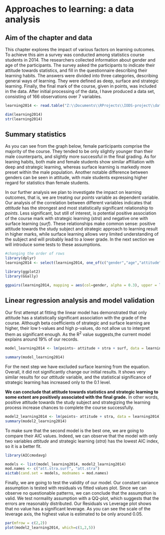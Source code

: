 # Approaches to learning: a data analysis


## Aim of the chapter and data

This chapter explores the impact of various factors on learning outcomes. To achieve this aim a survey was conducted among statistics course students in 2014. The researchers collected information about gender and age of the participants. The survey asked the participants to indicate their attitude towards statistics, and fill in the questionnaire describing their learning habits. The answers were divided into three categories, describing general ways of learning. They were defined as deep, surface and strategic learning. Finally, the final mark of the course, given in points, was included in the data. After initial processing of the data, I have produced a data set, consisting of 166 observations over 7 variables.

```r
learning2014 <- read.table("Z:\\Documents\\RProjects\\IODS-project\\data\\learning2014.csv", header = TRUE, sep = ",", row.names = 1)

dim(learning2014)
str(learning2014)

```
## Summary statistics

As you can see from the graph below, female participants comprise the majority of the course. They tended to be only slightly younger than their male counterparts, and slightly more successful in the final grading. As for leaning habits, both male and female students show similar affiliation with deep and strategic learning, whereas surface learning is markedly more preset within the male population. Another notable difference between genders can be seen in attitude, with male students expressing higher regard for statistics than female students.

In our further analysis we plan to investigate the impact on learning outcomes, that is, we are treating our *points* variable as dependent variable. Our analysis of the correlation between different variables indicates that *attitude* has the strongest and most statistically significant relationship to *points*. Less significant, but still of interest, is potential positive association of the course mark with strategic learning (*stra*) and negative one with surface learning (*surf*). These relationships make common sense: positive attitude towards the study subject and strategic approach to learning result in higher marks, while surface learning allows very limited understanding of the subject and will probably lead to a lower grade. In the next section we will introduce some tests to these assumptions.

```r
#changing the order of rows
library(dplyr)
learning2014 <- select(learning2014, one_of(c("gender","age","attitude","deep", "stra", "surf", "points")))

library(ggplot2)
library(GGally)

ggpairs(learning2014, mapping = aes(col=gender, alpha = 0.3), upper = list(continuous = wrap("cor", size=2.5)), lower = list(continuous = wrap("points", size = 0.3), combo = wrap("facethist", bins = 20)))

```

## Linear regression analysis and model validation

Our first attempt at fitting the linear model has demonstrated that only attitude has a statistically significant association with the grade of the course. Although beta coefficients of strategic and surface learning are higher, their low t-values and high p-values, do not allow us to interpret them as significant enough. As the R^2^ value suggests,the current model explains around 19% of our records. 

```r
model_learning2014 <- lm(points~ attitude + stra + surf, data = learning2014)

summary(model_learning2014)
```

For the next step we have excluded surface learning from the equation. Overall, it did not significantly change our initial results. It shows very similar results for our *attitude* variable, and the statistical significance of strategic learning has increased only to the 0.1 level.

**We can conclude that attitude towards statistics and strategic learning to some extent are positively associated with the final grade.** In other words, positive attitude towards the study subject and strategizing the learning process increase chances to complete the course successfully.

```r
model2_learning2014 <- lm(points~ attitude + stra, data = learning2014)
summary(model2_learning2014)
```
To make sure that the second model is the best one, we are going to compare their AIC values. Indeed, we can observe that the model with only two variables *attitude* and strategic learning (*stra*) has the lowest AIC index, so it is a better fit.

```r
library(AICcmodavg)

models <- list(model_learning2014, model2_learning2014)
mod.names <- c("att.stra.surf", "att.stra")
aictab(cand.set = models, modnames = mod.names)

```
Finally, we are going to test the validity of our model. Our constant variance assumption is tested with residuals vs fitted values plot. Since we can observe no questionable patterns, we can conclude that the assumption is valid. We  test normality assumption with a QQ-plot, which suggests that the errors are reasonably distributed. Our Residuals vs Leverage plot shows that no value has a significant leverage. As you can see the scale of the leverage axis, the highest value is estimated to be only around 0.05.

```r
par(mfrow = c(2,2))
plot(model2_learning2014, which=c(1,2,5))

```

